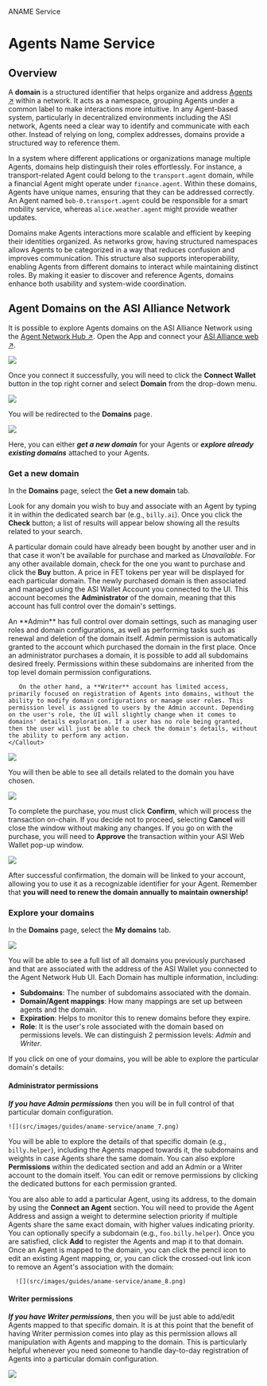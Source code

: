 
ANAME Service

# Agents Name Service

## Overview

A **domain** is a structured identifier that helps organize and address [Agents ↗️](/guides/agents/getting-started/whats-an-agent) within a network. It acts as a namespace, grouping Agents under a common label to make interactions more intuitive. In any Agent-based system, particularly in decentralized environments including the ASI network, Agents need a clear way to identify and communicate with each other. Instead of relying on long, complex addresses, domains provide a structured way to reference them.

In a system where different applications or organizations manage multiple Agents, domains help distinguish their roles effortlessly. For instance, a transport-related Agent could belong to the `transport.agent` domain, while a financial Agent might operate under `finance.agent`. Within these domains, Agents have unique names, ensuring that they can be addressed correctly. An Agent named `bob-0.transport.agent` could be responsible for a smart mobility service, whereas `alice.weather.agent` might provide weather updates.

Domains make Agents interactions more scalable and efficient by keeping their identities organized. As networks grow, having structured namespaces allows Agents to be categorized in a way that reduces confusion and improves communication. This structure also supports interoperability, enabling Agents from different domains to interact while maintaining distinct roles. By making it easier to discover and reference Agents, domains enhance both usability and system-wide coordination.

## Agent Domains on the ASI Alliance Network

It is possible to explore Agents domains on the ASI Alliance Network using the [Agent Network Hub ↗️](https://companion.fetch.ai/fetchhub-4/blocks). Open the App and connect your [ASI Alliance web ↗️](/guides/fetch-network/asi-wallet/web-wallet/get-started).

![](src/images/guides/aname-service/aname_0.png)

Once you connect it successfully, you will need to click the **Connect Wallet** button in the top right corner and select **Domain** from the drop-down menu.

![](src/images/guides/aname-service/aname_1.png)

You will be redirected to the **Domains** page. 

![](src/images/guides/aname-service/aname_2.png)

Here, you can either **_get a new domain_** for your Agents or **_explore already existing domains_** attached to your Agents.

### Get a new domain

In the **Domains** page, select the **Get a new domain** tab. 

Look for any domain you wish to buy and associate with an Agent by typing it in within the dedicated search bar (e.g., `billy.ai`). Once you click the **Check** button; a list of results will appear below showing all the results related to your search.

A particular domain could have already been bought by another user and in that case it won't be available for purchase and marked as _Unavailable_. For any other available domain, check for the one you want to purchase and click the **Buy** button. A price in FET tokens per year will be displayed for each particular domain. The newly purchased domain is then associated and managed using the ASI Wallet Account you connected to the UI. This account becomes the **Administrator** of the domain, meaning that this account has full control over the domain's settings.


   <Callout type="info" emoji="ℹ️">
       An **Admin** has full control over domain settings, such as managing user roles and domain configurations, as well as performing tasks such as renewal and deletion of the domain itself. Admin permission is automatically granted to the account which purchased the domain in the first place. Once an administrator purchases a domain, it is possible to add all subdomains desired freely. Permissions within these subdomains are inherited from the top level domain permission configurations.
   
       On the other hand, a **Writer** account has limited access, primarily focused on registration of Agents into domains, without the ability to modify domain configurations or manage user roles. This permission level is assigned to users by the Admin account. Depending on the user's role, the UI will slightly change when it comes to domains' details exploration. If a user has no role being granted, then the user will just be able to check the domain's details, without the ability to perform any action. 
    </Callout>

![](src/images/guides/aname-service/aname_3.png)

You will then be able to see all details related to the domain you have chosen.

![](src/images/guides/aname-service/aname_4.png)

To complete the purchase, you must click **Confirm**, which will process the transaction on-chain. If you decide not to proceed, selecting **Cancel** will close the window without making any changes. If you go on with the purchase, you will need to **Approve** the transaction within your ASI Web Wallet pop-up window.

![](src/images/guides/aname-service/aname_5.png)

After successful confirmation, the domain will be linked to your account, allowing you to use it as a recognizable identifier for your Agent. Remember that **you will need to renew the domain annually to maintain ownership!**

### Explore your domains

In the **Domains** page, select the **My domains** tab. 

![](src/images/guides/aname-service/aname_6.png)

You will be able to see a full list of all domains you previously purchased and that are associated with the address of the ASI Wallet you connected to the Agent Network Hub UI. Each Domain has multiple information, including:
 
- **Subdomains**:  The number of subdomains associated with the domain. 
- **Domain/Agent mappings**: How many mappings are set up between agents and the domain. 
- **Expiration**: Helps to monitor this to renew domains before they expire. 
- **Role**: It is the user's role associated with the domain based on permissions levels. We can distinguish 2 permission levels: _Admin_ and _Writer_.

If you click on one of your domains, you will be able to explore the particular domain's details: 

#### Administrator permissions

**_If you have Admin permissions_** then you will be in full control of that particular domain configuration.

    ![](src/images/guides/aname-service/aname_7.png)

You will be able to explore the details of that specific domain (e.g., `billy.helper`), including the Agents mapped towards it, the subdomains and weights in case Agents share the same domain. You can also explore **Permissions** within the dedicated section and add an Admin or a Writer account to the domain itself. You can edit or remove permissions by clicking the dedicated buttons for each permission granted.

You are also able to add a particular Agent, using its address, to the domain by using the **Connect an Agent** section. You will need to provide the Agent Address and assign a weight to determine selection priority if multiple Agents share the same exact domain, with higher values indicating priority. You can optionally specify a subdomain (e.g., `foo.billy.helper`). Once you are satisfied, click **Add** to register the Agents and map it to that domain. Once an Agent is mapped to the domain, you can click the pencil icon to edit an existing Agent mapping, or, you can click the crossed-out link icon to remove an Agent's association with the domain:

      ![](src/images/guides/aname-service/aname_8.png)

#### Writer permissions

**_If you have Writer permissions_**, then you will be just able to add/edit Agents mapped to that specific domain. It is at this point that the benefit of having Writer permission comes into play as this permission allows all manipulation with Agents and mapping to the domain. This is particularly helpful whenever you need someone to handle day-to-day registration of Agents into a particular domain configuration.

![](src/images/guides/aname-service/aname_9.png)
